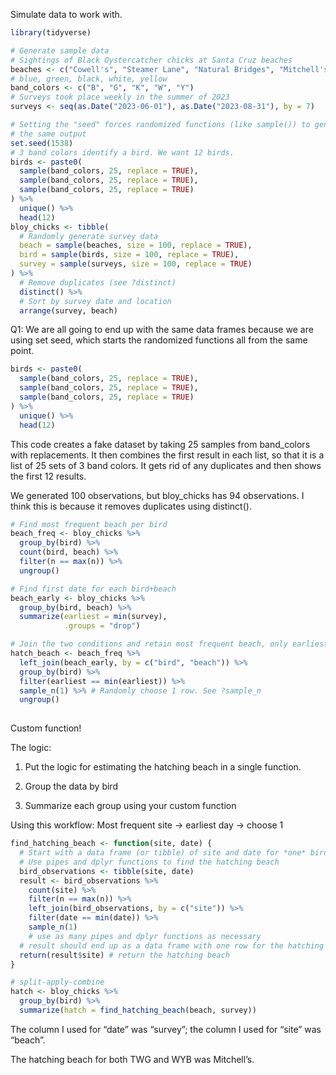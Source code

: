 Simulate data to work with.

```r
library(tidyverse)

# Generate sample data
# Sightings of Black Oystercatcher chicks at Santa Cruz beaches
beaches <- c("Cowell's", "Steamer Lane", "Natural Bridges", "Mitchell's", "Main")
# blue, green, black, white, yellow
band_colors <- c("B", "G", "K", "W", "Y") 
# Surveys took place weekly in the summer of 2023
surveys <- seq(as.Date("2023-06-01"), as.Date("2023-08-31"), by = 7)

# Setting the "seed" forces randomized functions (like sample()) to generate
# the same output
set.seed(1538)
# 3 band colors identify a bird. We want 12 birds.
birds <- paste0(
  sample(band_colors, 25, replace = TRUE),
  sample(band_colors, 25, replace = TRUE),
  sample(band_colors, 25, replace = TRUE)
) %>% 
  unique() %>%
  head(12)
bloy_chicks <- tibble(
  # Randomly generate survey data
  beach = sample(beaches, size = 100, replace = TRUE),
  bird = sample(birds, size = 100, replace = TRUE),
  survey = sample(surveys, size = 100, replace = TRUE)
) %>% 
  # Remove duplicates (see ?distinct)
  distinct() %>% 
  # Sort by survey date and location
  arrange(survey, beach)
```

Q1: We are all going to end up with the same data frames because we are using set seed, which starts the randomized functions all from the same point.

```r
birds <- paste0(
  sample(band_colors, 25, replace = TRUE),
  sample(band_colors, 25, replace = TRUE),
  sample(band_colors, 25, replace = TRUE)
) %>% 
  unique() %>%
  head(12)

```

This code creates a fake dataset by taking 25 samples from band_colors with replacements. It then combines the first result in each list, so that it is a list of 25 sets of 3 band colors. It gets rid of any duplicates and then shows the first 12 results.

We generated 100 observations, but bloy_chicks has 94 observations. I think this is because it removes duplicates using distinct().

```r
# Find most frequent beach per bird
beach_freq <- bloy_chicks %>% 
  group_by(bird) %>% 
  count(bird, beach) %>% 
  filter(n == max(n)) %>% 
  ungroup()

# Find first date for each bird+beach
beach_early <- bloy_chicks %>% 
  group_by(bird, beach) %>% 
  summarize(earliest = min(survey),
            .groups = "drop")

# Join the two conditions and retain most frequent beach, only earliest
hatch_beach <- beach_freq %>% 
  left_join(beach_early, by = c("bird", "beach")) %>% 
  group_by(bird) %>% 
  filter(earliest == min(earliest)) %>% 
  sample_n(1) %>% # Randomly choose 1 row. See ?sample_n
  ungroup()
    
```

Custom function!

The logic:

1.  Put the logic for estimating the hatching beach in a single function.

2.  Group the data by bird

3.  Summarize each group using your custom function

Using this workflow: Most frequent site -\> earliest day -\> choose 1

```r

find_hatching_beach <- function(site, date) {
  # Start with a data frame (or tibble) of site and date for *one* bird
  # Use pipes and dplyr functions to find the hatching beach
  bird_observations <- tibble(site, date)
  result <- bird_observations %>% 
    count(site) %>% 
    filter(n == max(n)) %>% 
    left_join(bird_observations, by = c("site")) %>% 
    filter(date == min(date)) %>% 
    sample_n(1)
    # use as many pipes and dplyr functions as necessary
  # result should end up as a data frame with one row for the hatching beach
  return(result$site) # return the hatching beach
}

# split-apply-combine
hatch <- bloy_chicks %>% 
  group_by(bird) %>% 
  summarize(hatch = find_hatching_beach(beach, survey))

```

The column I used for "date" was "survey"; the column I used for "site" was "beach".

The hatching beach for both TWG and WYB was Mitchell's.
